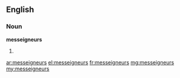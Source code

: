 ==English==
===Noun===
'''messeigneurs'''

#{{archaic}} {{plural of|[[monseigneur]]}}

[[ar:messeigneurs]]
[[el:messeigneurs]]
[[fr:messeigneurs]]
[[mg:messeigneurs]]
[[my:messeigneurs]]